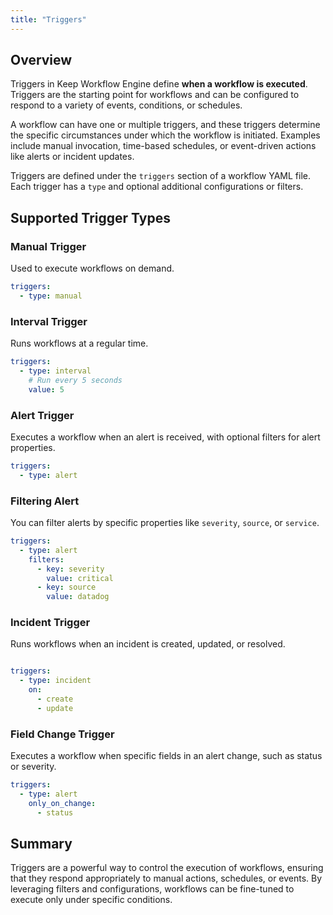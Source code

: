 ```yaml
---
title: "Triggers"
---
```


## Overview

Triggers in Keep Workflow Engine define **when a workflow is executed**. Triggers are the starting point for workflows and can be configured to respond to a variety of events, conditions, or schedules.


A workflow can have one or multiple triggers, and these triggers determine the specific circumstances under which the workflow is initiated. Examples include manual invocation, time-based schedules, or event-driven actions like alerts or incident updates.

Triggers are defined under the `triggers` section of a workflow YAML file. Each trigger has a `type` and optional additional configurations or filters.

## Supported Trigger Types

### Manual Trigger

Used to execute workflows on demand.

```yaml
triggers:
  - type: manual
```

### Interval Trigger

Runs workflows at a regular time.

```yaml
triggers:
  - type: interval
    # Run every 5 seconds
    value: 5
```

### Alert Trigger

Executes a workflow when an alert is received, with optional filters for alert properties.

```yaml
triggers:
  - type: alert
```

### Filtering Alert

You can filter alerts by specific properties like `severity`, `source`, or `service`.

```yaml
triggers:
  - type: alert
    filters:
      - key: severity
        value: critical
      - key: source
        value: datadog
```

### Incident Trigger

Runs workflows when an incident is created, updated, or resolved.

```yaml

triggers:
  - type: incident
    on:
      - create
      - update
```

### Field Change Trigger

Executes a workflow when specific fields in an alert change, such as status or severity.

```yaml
triggers:
  - type: alert
    only_on_change:
      - status

```

## Summary

Triggers are a powerful way to control the execution of workflows, ensuring that they respond appropriately to manual actions, schedules, or events. By leveraging filters and configurations, workflows can be fine-tuned to execute only under specific conditions.
